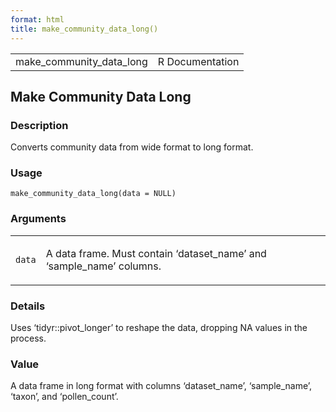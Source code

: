 ```yaml
---
format: html
title: make_community_data_long()
---
```


<html><head>
<meta http-equiv="Content-Type" content="text/html; charset=utf-8" />
<meta name="viewport" content="width=device-width, initial-scale=1.0, user-scalable=yes" />
<link rel="stylesheet" href="https://cdn.jsdelivr.net/npm/katex@0.15.3/dist/katex.min.css">
<script type="text/javascript">
const macros = { "\\R": "\\textsf{R}", "\\code": "\\texttt"};
function processMathHTML() {
    var l = document.getElementsByClassName('reqn');
    for (let e of l) { katex.render(e.textContent, e, { throwOnError: false, macros }); }
    return;
}</script>
<script defer src="https://cdn.jsdelivr.net/npm/katex@0.15.3/dist/katex.min.js"
    onload="processMathHTML();"></script>
<link rel="stylesheet" type="text/css" href="R.css" />
</head><body><div class="container"><main>

<table style="width: 100%;"><tr><td>make_community_data_long</td><td style="text-align: right;">R Documentation</td></tr></table>

<h2>Make Community Data Long</h2>

<h3>Description</h3>

<p>Converts community data from wide format to long format.
</p>


<h3>Usage</h3>

<pre><code class='language-R'>make_community_data_long(data = NULL)
</code></pre>


<h3>Arguments</h3>

<table>
<tr><td><code id="data">data</code></td>
<td>
<p>A data frame. Must contain 'dataset_name' and 'sample_name' columns.</p>
</td></tr>
</table>


<h3>Details</h3>

<p>Uses 'tidyr::pivot_longer' to reshape the data, dropping NA values in the
process.
</p>


<h3>Value</h3>

<p>A data frame in long format with columns 'dataset_name', 'sample_name',
'taxon', and 'pollen_count'.
</p>

</main>

</div>
</body></html>

